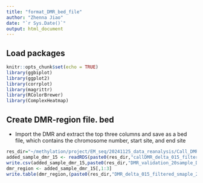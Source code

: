 ```yaml
---
title: "format_DMR_bed_file"
author: "Zhenna Jiao"
date: "`r Sys.Date()`"
output: html_document
---
```

## Load packages 

```r
knitr::opts_chunk$set(echo = TRUE)
library(ggbiplot)
library(ggplot2)
library(corrplot)
library(magrittr)
library(RColorBrewer)
library(ComplexHeatmap)
```
## Create DMR-region file. bed
* Import the DMR and extract the top three columns and save as a bed file, which contains the chromosome number, start site, and end site  

```r
res_dir="~/methylation/project/EM_seq/20241125_data_reanalysis/Call_DMR_filter_add_sample_20250213/results/"
added_sample_dmr_15 <- readRDS(paste0(res_dir,"callDMR_delta_015_filter_added_sample_20250213.rds"))
write.csv(added_sample_dmr_15,paste0(res_dir,"DMR_validation_20sample_DSS_file_20250308.csv"))
dmr_region <- added_sample_dmr_15[,1:3]
write.table(dmr_region,(paste0(res_dir,"DMR_delta_015_filtered_smaple_20250213.txt")),sep = "\t", row.names = FALSE, col.names = FALSE,quote =FALSE)
```

